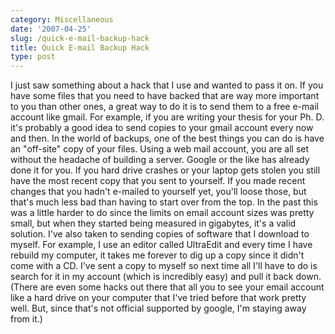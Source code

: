 ```yaml
---
category: Miscellaneous
date: '2007-04-25'
slug: /quick-e-mail-backup-hack
title: Quick E-mail Backup Hack
type: post
---
```



I just saw something about a hack that I use and wanted to pass it
on. If you have some files that you need to have backed that are
way more important to you than other ones, a great way to do it is
to send them to a free e-mail account like gmail. For example, if
you are writing your thesis for your Ph. D. it's probably a good
idea to send copies to your gmail account every now and then. In
the world of backups, one of the best things you can do is have an
"off-site" copy of your files. Using a web mail account, you are
all set without the headache of building a server. Google or the
like has already done it for you. If you hard drive crashes or your
laptop gets stolen you still have the most recent copy that you
sent to yourself. If you made recent changes that you hadn't
e-mailed to yourself yet, you'll loose those, but that's much less
bad than having to start over from the top. In the past this was a
little harder to do since the limits on email account sizes was
pretty small, but when they started being measured in gigabytes,
it's a valid solution. I've also taken to sending copies of
software that I download to myself. For example, I use an editor
called UltraEdit and every time I have rebuild my computer, it
takes me forever to dig up a copy since it didn't come with a CD.
I've sent a copy to myself so next time all I'll have to do is
search for it in my account (which is incredibly easy) and pull it
back down. (There are even some hacks out there that all you to see
your email account like a hard drive on your computer that I've
tried before that work pretty well. But, since that's not official
supported by google, I'm staying away from it.)